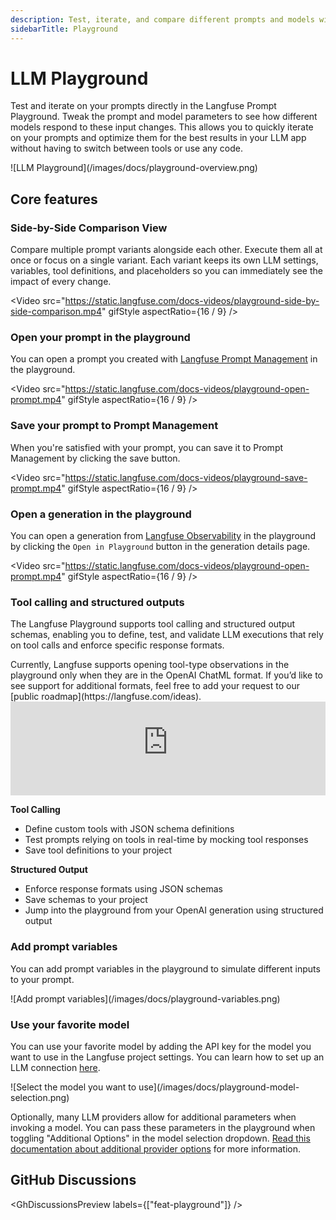 ```yaml
---
description: Test, iterate, and compare different prompts and models within the LLM Playground.
sidebarTitle: Playground
---
```


# LLM Playground

Test and iterate on your prompts directly in the Langfuse Prompt Playground. Tweak the prompt and model parameters to see how different models respond to these input changes. This allows you to quickly iterate on your prompts and optimize them for the best results in your LLM app without having to switch between tools or use any code.

<Frame border fullWidth>
  ![LLM Playground](/images/docs/playground-overview.png)
</Frame>

## Core features

### Side-by-Side Comparison View

Compare multiple prompt variants alongside each other. Execute them all at once or focus on a single variant. Each variant keeps its own LLM settings, variables, tool definitions, and placeholders so you can immediately see the impact of every change.

<Video
  src="https://static.langfuse.com/docs-videos/playground-side-by-side-comparison.mp4"
  gifStyle
  aspectRatio={16 / 9}
/>

### Open your prompt in the playground

You can open a prompt you created with [Langfuse Prompt Management](/docs/get-started/prompts) in the playground.

<Video
  src="https://static.langfuse.com/docs-videos/playground-open-prompt.mp4"
  gifStyle
  aspectRatio={16 / 9}
/>

### Save your prompt to Prompt Management

When you're satisfied with your prompt, you can save it to Prompt Management by clicking the save button.

<Video
  src="https://static.langfuse.com/docs-videos/playground-save-prompt.mp4"
  gifStyle
  aspectRatio={16 / 9}
/>

### Open a generation in the playground

You can open a generation from [Langfuse Observability](/docs/observability) in the playground by clicking the `Open in Playground` button in the generation details page.

<Video
  src="https://static.langfuse.com/docs-videos/playground-open-prompt.mp4"
  gifStyle
  aspectRatio={16 / 9}
/>

### Tool calling and structured outputs

The Langfuse Playground supports tool calling and structured output schemas, enabling you to define, test, and validate LLM executions that rely on tool calls and enforce specific response formats.

<Callout type="info">
  Currently, Langfuse supports opening tool-type observations in the playground only when they are in the OpenAI ChatML format. If you’d like to see support for additional formats, feel free to add your request to our [public roadmap](https://langfuse.com/ideas).
</Callout>

<iframe
  width="100%"
  className="aspect-[16/9] rounded mt-10"
  src="https://www.youtube-nocookie.com/embed/IkSK5Kz-Pt8?si=ksiM2YzZC84HEJC_"
  title="YouTube video player"
  frameborder="0"
  allow="accelerometer; autoplay; clipboard-write; encrypted-media; gyroscope; picture-in-picture; web-share"
  referrerpolicy="strict-origin-when-cross-origin"
  allowFullScreen
></iframe>

**Tool Calling**

- Define custom tools with JSON schema definitions
- Test prompts relying on tools in real-time by mocking tool responses
- Save tool definitions to your project

**Structured Output**

- Enforce response formats using JSON schemas
- Save schemas to your project
- Jump into the playground from your OpenAI generation using structured output

### Add prompt variables

You can add prompt variables in the playground to simulate different inputs to your prompt.

<Frame border fullWidth>
  ![Add prompt variables](/images/docs/playground-variables.png)
</Frame>

### Use your favorite model

You can use your favorite model by adding the API key for the model you want to use in the Langfuse project settings. You can learn how to set up an LLM connection [here](/docs/administration/llm-connection).

<Frame border fullWidth>
  ![Select the model you want to
  use](/images/docs/playground-model-selection.png)
</Frame>

Optionally, many LLM providers allow for additional parameters when invoking a model. You can pass these parameters in the playground when toggling "Additional Options" in the model selection dropdown. [Read this documentation about additional provider options](/docs/administration/llm-connection#advanced-configurations) for more information.

## GitHub Discussions


<GhDiscussionsPreview labels={["feat-playground"]} />
